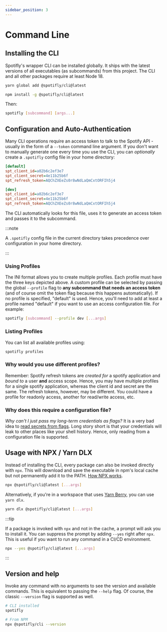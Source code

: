 ```yaml
---
sidebar_position: 3
---
```


# Command Line

## Installing the CLI

Spotifly's wrapper CLI can be installed globally. It ships with the latest versions of all executables (as subcommands) from this project. The CLI and all other packages require at least Node 18.

```bash
yarn global add @spotifly/cli@latest
```

```bash
npm install -g @spotifly/cli@latest
```

Then:

```bash
spotifly [subcommand] [args...]
```

## Configuration and Auto-Authentication

Many CLI operations require an access token to talk to the Spotify API - usually in the form of a `--token` command line argument. If you don't want to manually generate one every time you use the CLI, you can _optionally_ create a `.spotifly` config file in your home directory:

```ini
[default]
spt_client_id=a02b6c2ef3e7
spt_client_secret=4e11b25b6f
spt_refresh_token=AQChZXEeZs0r8wNdLaQmCxtORFIh5j4

[dev]
spt_client_id=a02b6c2ef3e7
spt_client_secret=4e11b25b6f
spt_refresh_token=AQChZXEeZs0r8wNdLaQmCxtORFIh5j4
```

The CLI automatically looks for this file, uses it to generate an access token and passes it to the subcommand.

:::note

A `.spotifly` config file in the current directory takes precedence over configuration in your home directory.

:::

### Using Profiles

The INI format allows you to create multiple profiles. Each profile must have the three keys depicted above. A custom profile can be selected by passing the global `--profile` flag to **any subcommand that needs an access token** (and of course omit the token flag because this happens automatically). If no profile is specified, "default" is used. Hence, you'll need to add at least a profile named "default" if you want to use an access configuration file. For example:

```bash
spotifly [subcommand] --profile dev [...args]
```

### Listing Profiles

You can list all available profiles using:

```bash
spotifly profiles
```

### Why would you use different profiles?

Remember: Spotify refresh tokens are _created for_ a spotify application and _bound to_ a user **and** access scope. Hence, you may have multiple profiles for a single spotify application, whereas the client id and secret are the same. The refresh tokens, however, may be different. You could have a profile for readonly access, another for read/write access, etc.

### Why does this require a configuration file?

_Why can't I just pass my long-term credentials as flags?_ It is a very bad idea to [read secrets from flags](https://clig.dev/#arguments-and-flags). Long story short is that your credentials will leak to other places like your shell history. Hence, only reading from a configuration file is supported.

## Usage with NPX / Yarn DLX

Instead of installing the CLI, every package can also be invoked directly with `npx`. This will download and save the executable in npm's local cache but not permanently add it to the PATH. [How NPX works](https://docs.npmjs.com/cli/v7/commands/npx).

```bash
npx @spotifly/cli@latest [...args]
```

Alternatively, if you're in a workspace that uses [Yarn Berry](https://yarnpkg.com/cli/dlx), you can use `yarn dlx`.

```bash
yarn dlx @spotifly/cli@latest [...args]
```

:::tip

If a package is invoked with `npx` and not in the cache, a prompt will ask you to install it. You can suppress the prompt by adding `--yes` right after `npx`. This is useful if you want to run any command in a CI/CD environment.

```bash
npx --yes @spotifly/cli@latest [...args]
```

:::

## Version and help

Invoke any command with no arguments to see the version and available commands. This is equivalent to passing the `--help` flag. Of course, the classic `--version` flag is supported as well.

```bash
# CLI installed
spotifly

# From NPM
npx @spotifly/cli --version
```

